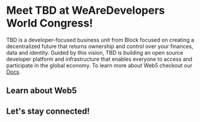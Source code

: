 # Meet TBD at WeAreDevelopers World Congress!

TBD is a developer-focused business unit from Block focused on creating a decentralized future that returns ownership and control over your finances, 
data and identity. Guided by this vision, TBD is building an open source developer platform and infrastructure that enables everyone to access and participate 
in the global economy. To learn more about Web5 checkout our [Docs](https://developer.tbd.website/docs/).

## Learn about Web5
<ConferenceSchedule />


## Let's stay connected!
<ConferenceCommunity />



